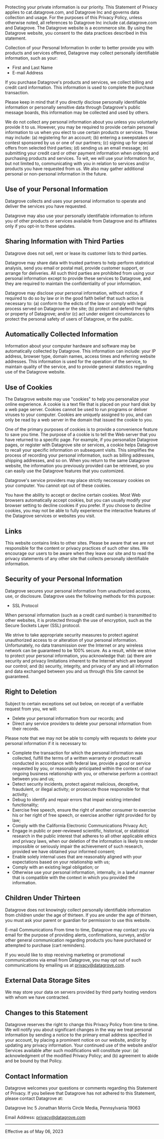 ---
---
Protecting your private information is our priority. This Statement of Privacy applies to cat.datagrove.com, and Datagrove Inc and governs data collection and usage. For the purposes of this Privacy Policy, unless otherwise noted, all references to Datagrove Inc include cat.datagrove.com and Datagrove. The Datagrove website is a ecommerce site. By using the Datagrove website, you consent to the data practices described in this statement.

Collection of your Personal Information
In order to better provide you with products and services offered, Datagrove may collect personally identifiable information, such as your:
- First and Last Name 
- E-mail Address 

If you purchase Datagrove's products and services, we collect billing and credit card information. This information is used to complete the purchase transaction.

Please keep in mind that if you directly disclose personally identifiable information or personally sensitive data through Datagrove's public message boards, this information may be collected and used by others.

We do not collect any personal information about you unless you voluntarily provide it to us. However, you may be required to provide certain personal information to us when you elect to use certain products or services. These may include: (a) registering for an account; (b) entering a sweepstakes or contest sponsored by us or one of our partners; (c) signing up for special offers from selected third parties; (d) sending us an email message; (e) submitting your credit card or other payment information when ordering and purchasing products and services. To wit, we will use your information for, but not limited to, communicating with you in relation to services and/or products you have requested from us. We also may gather additional personal or non-personal information in the future.

## Use of your Personal Information 
Datagrove collects and uses your personal information to operate and deliver the services you have requested.

Datagrove may also use your personally identifiable information to inform you of other products or services available from Datagrove and its affiliates only if you opt-in to these updates.

## Sharing Information with Third Parties
Datagrove does not sell, rent or lease its customer lists to third parties.

Datagrove may share data with trusted partners to help perform statistical analysis, send you email or postal mail, provide customer support, or arrange for deliveries. All such third parties are prohibited from using your personal information except to provide these services to Datagrove, and they are required to maintain the confidentiality of your information.

Datagrove may disclose your personal information, without notice, if required to do so by law or in the good faith belief that such action is necessary to: (a) conform to the edicts of the law or comply with legal process served on Datagrove or the site; (b) protect and defend the rights or property of Datagrove; and/or (c) act under exigent circumstances to protect the personal safety of users of Datagrove, or the public.

## Automatically Collected Information
Information about your computer hardware and software may be automatically collected by Datagrove. This information can include: your IP address, browser type, domain names, access times and referring website addresses. This information is used for the operation of the service, to maintain quality of the service, and to provide general statistics regarding use of the Datagrove website.

## Use of Cookies
The Datagrove website may use "cookies" to help you personalize your online experience. A cookie is a text file that is placed on your hard disk by a web page server. Cookies cannot be used to run programs or deliver viruses to your computer. Cookies are uniquely assigned to you, and can only be read by a web server in the domain that issued the cookie to you.

One of the primary purposes of cookies is to provide a convenience feature to save you time. The purpose of a cookie is to tell the Web server that you have returned to a specific page. For example, if you personalize Datagrove pages, or register with Datagrove site or services, a cookie helps Datagrove to recall your specific information on subsequent visits. This simplifies the process of recording your personal information, such as billing addresses, shipping addresses, and so on. When you return to the same Datagrove website, the information you previously provided can be retrieved, so you can easily use the Datagrove features that you customized.

Datagrove's service providers may place strictly neccessary cookies on your computer. You cannot opt out of these cookies.

You have the ability to accept or decline certain cookies. Most Web browsers automatically accept cookies, but you can usually modify your browser setting to decline cookies if you prefer. If you choose to decline cookies, you may not be able to fully experience the interactive features of the Datagrove services or websites you visit.

## Links
This website contains links to other sites. Please be aware that we are not responsible for the content or privacy practices of such other sites. We encourage our users to be aware when they leave our site and to read the privacy statements of any other site that collects personally identifiable information.

## Security of your Personal Information
Datagrove secures your personal information from unauthorized access, use, or disclosure. Datagrove uses the following methods for this purpose:
- SSL Protocol 

When personal information (such as a credit card number) is transmitted to other websites, it is protected through the use of encryption, such as the Secure Sockets Layer (SSL) protocol.

We strive to take appropriate security measures to protect against unauthorized access to or alteration of your personal information. Unfortunately, no data transmission over the Internet or any wireless network can be guaranteed to be 100% secure. As a result, while we strive to protect your personal information, you acknowledge that: (a) there are security and privacy limitations inherent to the Internet which are beyond our control; and (b) security, integrity, and privacy of any and all information and data exchanged between you and us through this Site cannot be guaranteed.

## Right to Deletion
Subject to certain exceptions set out below, on receipt of a verifiable request from you, we will:
- Delete your personal information from our records; and 
- Direct any service providers to delete your personal information from their records. 

Please note that we may not be able to comply with requests to delete your personal information if it is necessary to:
- Complete the transaction for which the personal information was collected, fulfill the terms of a written warranty or product recall conducted in accordance with federal law, provide a good or service requested by you, or reasonably anticipated within the context of our ongoing business relationship with you, or otherwise perform a contract between you and us; 
- Detect security incidents, protect against malicious, deceptive, fraudulent, or illegal activity; or prosecute those responsible for that activity; 
- Debug to identify and repair errors that impair existing intended functionality; 
- Exercise free speech, ensure the right of another consumer to exercise his or her right of free speech, or exercise another right provided for by law; 
- Comply with the California Electronic Communications Privacy Act; 
- Engage in public or peer-reviewed scientific, historical, or statistical research in the public interest that adheres to all other applicable ethics and privacy laws, when our deletion of the information is likely to render impossible or seriously impair the achievement of such research, provided we have obtained your informed consent; 
- Enable solely internal uses that are reasonably aligned with your expectations based on your relationship with us; 
- Comply with an existing legal obligation; or 
- Otherwise use your personal information, internally, in a lawful manner that is compatible with the context in which you provided the information. 

## Children Under Thirteen
Datagrove does not knowingly collect personally identifiable information from children under the age of thirteen. If you are under the age of thirteen, you must ask your parent or guardian for permission to use this website.

E-mail Communications
From time to time, Datagrove may contact you via email for the purpose of providing alerts, confirmations, surveys, and/or other general communication regarding products you have purchased or attempted to purchase (cart reminders).

If you would like to stop receiving marketing or promotional communications via email from Datagrove, you may opt out of such communications by emailing us at privacy@datagrove.com.

## External Data Storage Sites
We may store your data on servers provided by third party hosting vendors with whom we have contracted.

## Changes to this Statement
Datagrove reserves the right to change this Privacy Policy from time to time. We will notify you about significant changes in the way we treat personal information by sending a notice to the primary email address specified in your account, by placing a prominent notice on our website, and/or by updating any privacy information. Your continued use of the website and/or Services available after such modifications will constitute your: (a) acknowledgment of the modified Privacy Policy; and (b) agreement to abide and be bound by that Policy.

## Contact Information
Datagrove welcomes your questions or comments regarding this Statement of Privacy. If you believe that Datagrove has not adhered to this Statement, please contact Datagrove at:

Datagrove Inc
5 Jonathan Morris Circle
Media, Pennsylvania 19063

Email Address:
privacy@datagrove.com
_________________
Effective as of May 06, 2023